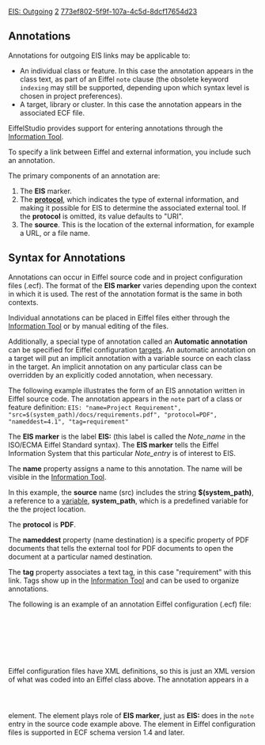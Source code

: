 [[Property:title|EIS: Outgoing]]
[[Property:weight|2]]
[[Property:uuid|773ef802-5f9f-107a-4c5d-8dcf17654d23]]
==Annotations==

Annotations for outgoing EIS links may be applicable to:
*  An individual class or feature. In this case the annotation appears in the class text, as part of an Eiffel <code>note</code> clause (the obsolete keyword <code>indexing</code> may still be supported, depending upon which syntax level is chosen in project preferences).
*  A target, library or cluster. In this case the annotation appears in the associated ECF file. 

EiffelStudio provides support for entering annotations through the [[Information Tool|Information Tool]]. 

To specify a link between Eiffel and external information, you include such an annotation. 

The primary components of an annotation are: 
#  The '''EIS''' marker. 
#  The '''[[Protocols|protocol]]''', which indicates the type of external information, and making it possible for EIS to determine the associated external tool. If the '''protocol''' is omitted, its value defaults to "URI".
#  The '''source'''. This is the location of the external information, for example a URL, or a file name. 

==Syntax for Annotations==

Annotations can occur in Eiffel source code and in project configuration files (.ecf). The format of the '''EIS marker''' varies depending upon the context in which it is used. The rest of the annotation format is the same in both contexts.

Individual annotations can be placed in Eiffel files either through the [[Information Tool]] or by manual editing of the files. 

Additionally, a special type of annotation called an '''Automatic annotation''' can be specified for Eiffel configuration [[general target options|targets]]. An automatic annotation on a target will put an implicit annotation with a variable source on each class in the target. An implicit annotation on any particular class can be overridden by an explicitly coded annotation, when necessary.

The following example illustrates the form of an EIS annotation written in Eiffel source code. The annotation appears in the <code>note</code> part of a class or feature definition:
<code lang="text">
EIS: "name=Project Requirement", "src=$(system_path)/docs/requirements.pdf", "protocol=PDF", "nameddest=4.1", "tag=requirement"
</code>

The '''EIS marker''' is the label '''EIS:''' (this label is called the ''Note_name'' in the ISO/ECMA Eiffel Standard syntax). The '''EIS marker''' tells the Eiffel Information System that this particular ''Note_entry'' is of interest to EIS. 

The '''name''' property assigns a name to this annotation. The name will be visible in the [[Information Tool]].

In this example, the '''source''' name (src) includes the string '''$(system_path)''', a reference to a [[Variable Definition|variable]], '''system_path''', which is a predefined variable for the the project location. 

The '''protocol''' is '''PDF'''. 

The '''nameddest''' property (name destination) is a specific property of PDF documents that tells the external tool for PDF documents to open the document at a particular named destination. 

The '''tag''' property associates a text tag, in this case "requirement" with this link. Tags show up in the [[Information Tool]] and can be used to organize annotations. 

The following is an example of an annotation  Eiffel configuration (.ecf) file: 

<code lang="text">
<note> 
    <EIS protocol="pdf" name="Project Requirement" src="$(system_path)/docs/requirements.pdf" nameddest="4.1"/>
</note>
</code>

Eiffel configuration files have XML definitions, so this is just an XML version of what was coded into an Eiffel class above. The annotation appears in a <code lang="text"><note/></code> element. The '''<code lang="text"><EIS/></code>''' element plays role of '''EIS marker''', just as '''EIS:''' does in the <code>note</code> entry in the source code example above. The '''<code lang="text"><EIS/></code>''' element in Eiffel configuration files is supported in ECF schema version 1.4 and later.


{{seealso|<br/>
[[Variable Definition|Variable Definition]]  }}



